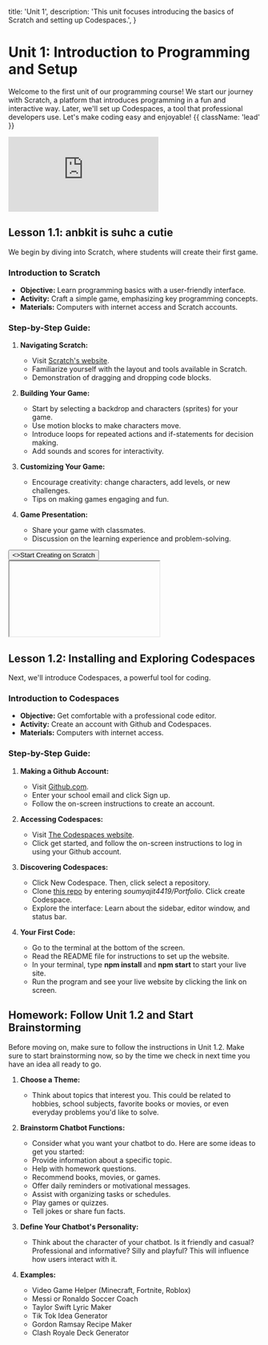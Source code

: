 

  title: 'Unit 1',
  description:
    'This unit focuses introducing the basics of Scratch and setting up Codespaces.',
}

# Unit 1: Introduction to Programming and Setup

Welcome to the first unit of our programming course! We start our journey with Scratch, a platform that introduces programming in a fun and interactive way. Later, we'll set up Codespaces, a tool that professional developers use. Let's make coding easy and enjoyable! {{ className: 'lead' }}

<iframe
  style={{ width: '100%', height: '500px' }}
  src="https://www.youtube.com/embed/aQrH11sCweQ"
  title="YouTube video player"
  frameborder="0"
  allow="accelerometer; autoplay; clipboard-write; encrypted-media; gyroscope; picture-in-picture; web-share"
  allowFullScreen
></iframe>

## Lesson 1.1: anbkit is suhc a cutie




We begin by diving into Scratch, where students will create their first game.

### Introduction to Scratch

- **Objective:** Learn programming basics with a user-friendly interface.
- **Activity:** Craft a simple game, emphasizing key programming concepts.
- **Materials:** Computers with internet access and Scratch accounts.

### Step-by-Step Guide:

1. **Navigating Scratch:**

   - Visit [Scratch's website](https://scratch.mit.edu).
   - Familiarize yourself with the layout and tools available in Scratch.
   - Demonstration of dragging and dropping code blocks.

2. **Building Your Game:**

   - Start by selecting a backdrop and characters (sprites) for your game.
   - Use motion blocks to make characters move.
   - Introduce loops for repeated actions and if-statements for decision making.
   - Add sounds and scores for interactivity.

3. **Customizing Your Game:**

   - Encourage creativity: change characters, add levels, or new challenges.
   - Tips on making games engaging and fun.

4. **Game Presentation:**
   - Share your game with classmates.
   - Discussion on the learning experience and problem-solving.

<div className="not-prose">
  <Button
    href="https://scratch.mit.edu/projects/editor/"
    variant="text"
    arrow="right"
  >
    <>Start Creating on Scratch</>
  </Button>
</div>

<iframe
  style={{ width: '100%', height: '500px' }}

src="https://www.youtube.com/embed/3aR10Nmfxro"
title="YouTube video player"
frameborder="0"
allow="accelerometer; autoplay; clipboard-write; encrypted-media; gyroscope; picture-in-picture; web-share"
allowFullScreen

> </iframe>

## Lesson 1.2: Installing and Exploring Codespaces

Next, we'll introduce Codespaces, a powerful tool for coding.

### Introduction to Codespaces

- **Objective:** Get comfortable with a professional code editor.
- **Activity:** Create an account with Github and Codespaces.
- **Materials:** Computers with internet access.

### Step-by-Step Guide:

1. **Making a Github Account:**

   - Visit [Github.com](https://github.com/).
   - Enter your school email and click Sign up.
   - Follow the on-screen instructions to create an account.

2. **Accessing Codespaces:**

   - Visit [The Codespaces website](https://github.com/features/codespaces).
   - Click get started, and follow the on-screen instructions to log in using your Github account.

3. **Discovering Codespaces:**

   - Click New Codespace. Then, click select a repository.
   - Clone [this repo](https://github.com/soumyajit4419/Portfolio) by entering _soumyajit4419/Portfolio_. Click create Codespace.
   - Explore the interface: Learn about the sidebar, editor window, and status bar.

4. **Your First Code:**
   - Go to the terminal at the bottom of the screen.
   - Read the README file for instructions to set up the website.
   - In your terminal, type **npm install** and **npm start** to start your live site.
   - Run the program and see your live website by clicking the link on screen.

## Homework: Follow Unit 1.2 and Start Brainstorming

Before moving on, make sure to follow the instructions in Unit 1.2.
Make sure to start brainstorming now, so by the time we check in next time you have an idea all ready to go.

1. **Choose a Theme:**

   - Think about topics that interest you. This could be related to hobbies, school subjects, favorite books or movies, or even everyday problems you'd like to solve.

2. **Brainstorm Chatbot Functions:**

   - Consider what you want your chatbot to do. Here are some ideas to get you started:
   - Provide information about a specific topic.
   - Help with homework questions.
   - Recommend books, movies, or games.
   - Offer daily reminders or motivational messages.
   - Assist with organizing tasks or schedules.
   - Play games or quizzes.
   - Tell jokes or share fun facts.

3. **Define Your Chatbot's Personality:**

   - Think about the character of your chatbot. Is it friendly and casual? Professional and informative? Silly and playful? This will influence how users interact with it.

4. **Examples:**
   - Video Game Helper (Minecraft, Fortnite, Roblox)
   - Messi or Ronaldo Soccer Coach
   - Taylor Swift Lyric Maker
   - Tik Tok Idea Generator
   - Gordon Ramsay Recipe Maker
   - Clash Royale Deck Generator
